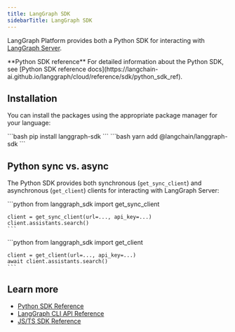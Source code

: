 ```yaml
---
title: LangGraph SDK
sidebarTitle: LangGraph SDK
---
```


LangGraph Platform provides both a Python SDK for interacting with [LangGraph Server](langgraph_server).

<Tip>
  **Python SDK reference**
  For detailed information about the Python SDK, see [Python SDK reference docs](https://langchain-ai.github.io/langgraph/cloud/reference/sdk/python_sdk_ref).
</Tip>

## Installation

You can install the packages using the appropriate package manager for your language:

<Tabs>
  <Tab title="Python">
    ```bash
    pip install langgraph-sdk
    ```
  </Tab>
  <Tab title="JS">
    ```bash
    yarn add @langchain/langgraph-sdk
    ```
  </Tab>
</Tabs>

## Python sync vs. async

The Python SDK provides both synchronous (`get_sync_client`) and asynchronous (`get_client`) clients for interacting with LangGraph Server:

<Tabs>
  <Tab title="Sync">
    ```python
    from langgraph_sdk import get_sync_client
    
    client = get_sync_client(url=..., api_key=...)
    client.assistants.search()
    ```
  </Tab>
  <Tab title="Async">
    ```python
    from langgraph_sdk import get_client
    
    client = get_client(url=..., api_key=...)
    await client.assistants.search()
    ```
  </Tab>
</Tabs>

## Learn more

* [Python SDK Reference](https://langchain-ai.github.io/langgraph/cloud/reference/sdk/python_sdk_ref)
* [LangGraph CLI API Reference](https://langchain-ai.github.io/langgraph/cloud/reference/cli/)
* [JS/TS SDK Reference](https://langchain-ai.github.io/langgraph/cloud/reference/sdk/js_ts_sdk_ref/)
